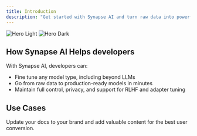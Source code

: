 ```yaml
---
title: Introduction
description: "Get started with Synapse AI and turn raw data into powerful, custom-trained models."
---
```


<img
  className="block dark:hidden"
  src="/images/hero-light.png"
  alt="Hero Light"
/>
<img
  className="hidden dark:block"
  src="/images/hero-dark.png"
  alt="Hero Dark"
/>

## How Synapse AI Helps developers
With Synapse AI, developers can:  
- Fine tune any model type, including beyond LLMs
- Go from raw data to production-ready models in minutes
- Maintain full control, privacy, and support for RLHF and adapter tuning

## Use Cases

Update your docs to your brand and add valuable content for the best user conversion.
